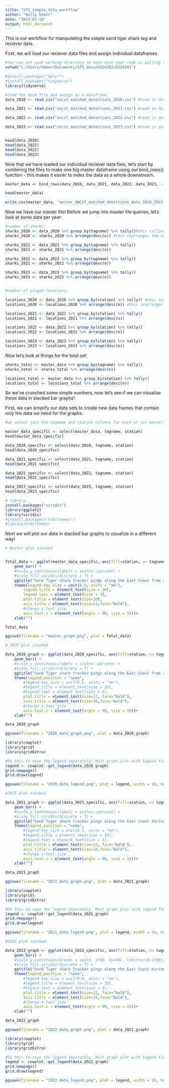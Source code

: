 ```yaml
---
title: "STS_simple_data_workflow"
author: "Holly Doerr"
date: "2023-07-19"
output: html_document
---
```


This is our workflow for manipulating the simple sand tiger shark tag and reciever data. 

First, we will load our reciever data files and assign individual dataframes. 

```r
#You can set your working directory to make sure your code is pulling the files you want.
setwd("C:/Users/hdoer/Documents/STS_data/6224302/6224302")

#install.packages("dplyr")
#install.packages("tidyverse")
library(tidyverse)

#load the data file and assign as a dataframe: 
data_2020 <- read.csv("uncst_matched_detections_2020.csv") #read in data

data_2021 <- read.csv("uncst_matched_detections_2021.csv") #read in data

data_2022 <- read.csv("uncst_matched_detections_2022.csv") #read in data

data_2023 <- read.csv("uncst_matched_detections_2023.csv") #read in data


head(data_2020)
head(data_2021)
head(data_2022)
head(data_2023)
```
Now that we have loaded our individual reciever data files, let's start by combining the files to make one big master dataframe using our bind_rows() function - this makes it easier to index the data as a whole downstream. 

```r
master_data <- bind_rows(data_2020, data_2021, data_2022, data_2023, .id=NULL)

head(master_data)

write.csv(master_data, 'master_UNCST_matched_detections_data_2020_2023.csv')
```

Now we have our master file! Before we jump into master file queries, let's look at some data per year: 

```r
#number of sharks:
sharks_2020 <- data_2020 %>% group_by(tagname) %>% tally()#this tallies how many times each tagname appears, aka how many times each individual shark pinged, and outputs to a new table
sharks_2020 <- sharks_2020 %>% arrange(desc(n)) #this rearranges the tallied data to be in descending order to easily determine min and max pings

sharks_2021 <- data_2021 %>% group_by(tagname) %>% tally()
sharks_2021 <- sharks_2021 %>% arrange(desc(n))

sharks_2022 <- data_2022 %>% group_by(tagname) %>% tally()
sharks_2022 <- sharks_2022 %>% arrange(desc(n))

sharks_2023 <- data_2023 %>% group_by(tagname) %>% tally()
sharks_2023 <- sharks_2023 %>% arrange(desc(n))


#number of pinged locations: 

locations_2020 <- data_2020 %>% group_by(station) %>% tally() #this tallies how many times each location is associated with an individual shark's ping and outputs to a new table. 
locations_2020 <- locations_2020 %>% arrange(desc(n)) #this rearranges the tallies to be in descending order 

locations_2021 <- data_2021 %>% group_by(station) %>% tally()
locations_2021 <- locations_2021 %>% arrange(desc(n))

locations_2022 <- data_2022 %>% group_by(station) %>% tally()
locations_2022 <- locations_2022 %>% arrange(desc(n))

locations_2023 <- data_2023 %>% group_by(station) %>% tally()
locations_2023 <- locations_2023 %>% arrange(desc(n))
```

Now let's look at things for the total set: 
```r
sharks_total <- master_data %>% group_by(tagname) %>% tally()
sharks_total <- sharks_total %>% arrange(desc(n))

locations_total <- master_data %>% group_by(station) %>% tally()
locations_total <- locations_total %>% arrange(desc(n))
```

So we've crunched some simple numbers, now let's see if we can visualize these data in stacked bar graphs!

First, we can simplify our data sets to create new data frames that contain only the data we need for the graphs.
```r
#we select just the tagname and station columns for each of our master, 2020, 2021, 2022 and 2023 files.

master_data_specific <- select(master_data, tagname, station)
head(master_data_specific)

data_2020_specific <- select(data_2020, tagname, station)
head(data_2020_specific)

data_2021_specific <- select(data_2021, tagname, station)
head(data_2021_specific)

data_2022_specific <- select(data_2022, tagname, station)
head(data_2022_specific)

data_2023_specific <- select(data_2023, tagname, station)
head(data_2023_specific)
```


```r
# library
install.packages("viridis")
library(ggplot2)
library(viridis)
#install.packages("hrbrthemes")
#library(hrbrthemes)
```
Next we will plot our data in stacked bar graphs to visualize in a different way!

```r
 
# Master plot stacked


Total_data <- ggplot(master_data_specific, aes(fill=station, x= tagname)) + 
    geom_bar() +
    #scale_y_continuous(labels = scales::percent) +
    #scale_fill_viridis(discrete = T) +
    ggtitle("Sand Tiger shark tracker pings along the East Coast from 2020 - 2023") +
    theme(legend.key.size = unit(0.5, units = "mm"),
        legend.title = element_text(size = 10),
        legend.text = element_text(size = 3),
        plot.title = element_text(size=10),
        axis.title = element_text(size=14,face="bold"),
        #change x text size
        axis.text.x = element_text(angle = 90, size = 10))+
    xlab("")

Total_data

ggsave(filename = "master_graph.png", plot = Total_data)
```

```r
# 2020 plot stacked

data_2020_graph <- ggplot(data_2020_specific, aes(fill=station, x= tagname)) + 
    geom_bar() +
    #scale_y_continuous(labels = scales::percent) +
    #scale_fill_viridis(discrete = T) +
    ggtitle("Sand Tiger shark tracker pings along the East Coast from 2020 - 2023") +
    theme(legend.position = "none", 
        #legend.key.size = unit(0.5, units = "mm"),
        #legend.title = element_text(size = 10),
        #legend.text = element_text(size = 3),
        plot.title = element_text(size=12, face="bold"),
        axis.title = element_text(size=10,face="bold"),
        #change x text size
        axis.text.x = element_text(angle = 90, size = 10))+
    xlab("")

data_2020_graph

ggsave(filename = "2020_data_graph.png", plot = data_2020_graph)

library(cowplot)
library(grid)
library(gridExtra)

#Do this to save the legend separately. Must graph plot with legend first, then go back and resave image without legend.
legend <- cowplot::get_legend(data_2020_graph)
grid.newpage()
grid.draw(legend)

ggsave(filename = "2020_data_legend.png", plot = legend, width = 10, height= 7)

```

```r

#2021 plot stacked

data_2021_graph <- ggplot(data_2021_specific, aes(fill=station, x= tagname)) + 
    geom_bar() +
    #scale_y_continuous(labels = scales::percent) +
    #scale_fill_viridis(discrete = T) +
    ggtitle("Sand Tiger shark tracker pings along the East Coast during 2021") +
    theme(legend.position = "none", 
        #legend.key.size = unit(0.5, units = "mm"),
        #legend.title = element_text(size = 10),
        #legend.text = element_text(size = 3),
        plot.title = element_text(size=12, face="bold"),
        axis.title = element_text(size=10,face="bold"),
        #change x text size
        axis.text.x = element_text(angle = 90, size = 10))+
    xlab("")

data_2021_graph

ggsave(filename = "2021_data_graph.png", plot = data_2021_graph)

library(cowplot)
library(grid)
library(gridExtra)

#Do this to save the legend separately. Must graph plot with legend first, then go back and resave image without legend.
legend <- cowplot::get_legend(data_2021_graph)
grid.newpage()
grid.draw(legend)

ggsave(filename = "2021_data_legend.png", plot = legend, width = 14, height= 7)
```

```r
#2022 plot stacked

data_2022_graph <- ggplot(data_2022_specific, aes(fill=station, x= tagname)) + 
    geom_bar() +
    #scale_y_continuous(breaks = seq(0, 1700, by=50), limits=c(0,1700)) +
    #scale_fill_viridis(discrete = T) +
    ggtitle("Sand Tiger shark tracker pings along the East Coast during 2021") +
    theme(legend.position = "none", 
        #legend.key.size = unit(0.5, units = "mm"),
        #legend.title = element_text(size = 10),
        #legend.text = element_text(size = 3),
        plot.title = element_text(size=12, face="bold"),
        axis.title = element_text(size=10,face="bold"),
        #change x text size
        axis.text.x = element_text(angle = 90, size = 10))+
    xlab("")

data_2022_graph

ggsave(filename = "2022_data_graph.png", plot = data_2022_graph)

library(cowplot)
library(grid)
library(gridExtra)

#Do this to save the legend separately. Must graph plot with legend first, then go back and resave image without legend.
legend <- cowplot::get_legend(data_2022_graph)
grid.newpage()
grid.draw(legend)

ggsave(filename = "2022_data_legend.png", plot = legend, width = 10, height= 7)
```